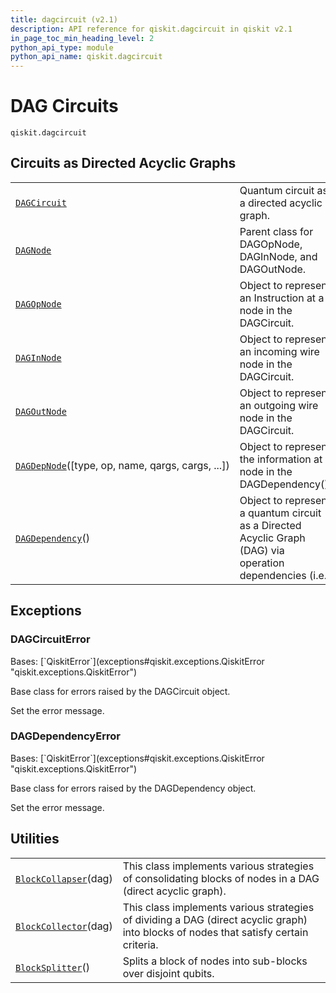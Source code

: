 ```yaml
---
title: dagcircuit (v2.1)
description: API reference for qiskit.dagcircuit in qiskit v2.1
in_page_toc_min_heading_level: 2
python_api_type: module
python_api_name: qiskit.dagcircuit
---
```


<span id="module-qiskit.dagcircuit" />

<span id="qiskit-dagcircuit" />

<span id="dag-circuits-qiskit-dagcircuit" />

# DAG Circuits

`qiskit.dagcircuit`

## Circuits as Directed Acyclic Graphs

|                                                                                                                   |                                                                                                          |
| ----------------------------------------------------------------------------------------------------------------- | -------------------------------------------------------------------------------------------------------- |
| [`DAGCircuit`](qiskit.dagcircuit.DAGCircuit "qiskit.dagcircuit.DAGCircuit")                                       | Quantum circuit as a directed acyclic graph.                                                             |
| [`DAGNode`](qiskit.dagcircuit.DAGNode "qiskit.dagcircuit.DAGNode")                                                | Parent class for DAGOpNode, DAGInNode, and DAGOutNode.                                                   |
| [`DAGOpNode`](qiskit.dagcircuit.DAGOpNode "qiskit.dagcircuit.DAGOpNode")                                          | Object to represent an Instruction at a node in the DAGCircuit.                                          |
| [`DAGInNode`](qiskit.dagcircuit.DAGInNode "qiskit.dagcircuit.DAGInNode")                                          | Object to represent an incoming wire node in the DAGCircuit.                                             |
| [`DAGOutNode`](qiskit.dagcircuit.DAGOutNode "qiskit.dagcircuit.DAGOutNode")                                       | Object to represent an outgoing wire node in the DAGCircuit.                                             |
| [`DAGDepNode`](qiskit.dagcircuit.DAGDepNode "qiskit.dagcircuit.DAGDepNode")(\[type, op, name, qargs, cargs, ...]) | Object to represent the information at a node in the DAGDependency().                                    |
| [`DAGDependency`](qiskit.dagcircuit.DAGDependency "qiskit.dagcircuit.DAGDependency")()                            | Object to represent a quantum circuit as a Directed Acyclic Graph (DAG) via operation dependencies (i.e. |

## Exceptions

### DAGCircuitError

<Class id="qiskit.dagcircuit.DAGCircuitError" github="https://github.com/Qiskit/qiskit/tree/stable/2.1/qiskit/dagcircuit/exceptions.py#L19-L29" signature="qiskit.dagcircuit.DAGCircuitError(*msg)" modifiers="exception">
  Bases: [`QiskitError`](exceptions#qiskit.exceptions.QiskitError "qiskit.exceptions.QiskitError")

  Base class for errors raised by the DAGCircuit object.

  Set the error message.
</Class>

### DAGDependencyError

<Class id="qiskit.dagcircuit.DAGDependencyError" github="https://github.com/Qiskit/qiskit/tree/stable/2.1/qiskit/dagcircuit/exceptions.py#L32-L42" signature="qiskit.dagcircuit.DAGDependencyError(*msg)" modifiers="exception">
  Bases: [`QiskitError`](exceptions#qiskit.exceptions.QiskitError "qiskit.exceptions.QiskitError")

  Base class for errors raised by the DAGDependency object.

  Set the error message.
</Class>

## Utilities

|                                                                                              |                                                                                                                                       |
| -------------------------------------------------------------------------------------------- | ------------------------------------------------------------------------------------------------------------------------------------- |
| [`BlockCollapser`](qiskit.dagcircuit.BlockCollapser "qiskit.dagcircuit.BlockCollapser")(dag) | This class implements various strategies of consolidating blocks of nodes in a DAG (direct acyclic graph).                            |
| [`BlockCollector`](qiskit.dagcircuit.BlockCollector "qiskit.dagcircuit.BlockCollector")(dag) | This class implements various strategies of dividing a DAG (direct acyclic graph) into blocks of nodes that satisfy certain criteria. |
| [`BlockSplitter`](qiskit.dagcircuit.BlockSplitter "qiskit.dagcircuit.BlockSplitter")()       | Splits a block of nodes into sub-blocks over disjoint qubits.                                                                         |

